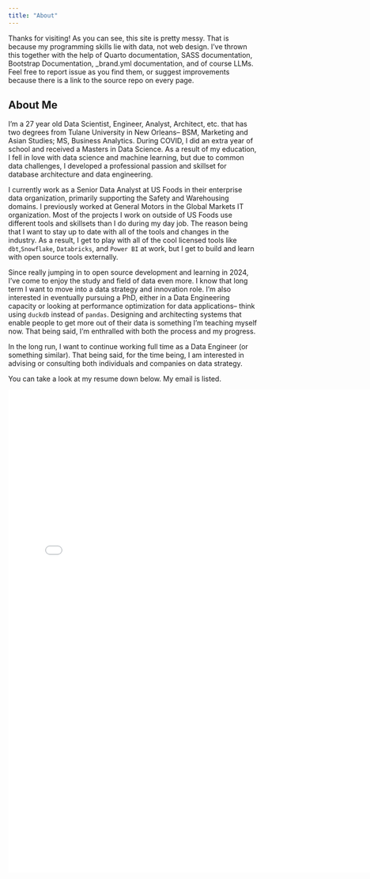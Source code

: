 ```yaml
---
title: "About"
---
```


Thanks for visiting! As you can see, this site is pretty messy. That is because my programming skills lie with data, not web design. I've thrown this together with the help of Quarto documentation, SASS documentation, Bootstrap Documentation, _brand.yml documentation, and of course LLMs. Feel free to report issue as you find them, or suggest improvements because there is a link to the source repo on every page.



## About Me
I'm a 27 year old Data Scientist, Engineer, Analyst, Architect, etc. that has two degrees from Tulane University in New Orleans-- BSM, Marketing and Asian Studies; MS, Business Analytics. During COVID, I did an extra year of school and received a Masters in Data Science. As a result of my education, I fell in love with data science and machine learning, but due to common data challenges, I developed a professional passion and skillset for database architecture and data engineering.

I currently work as a Senior Data Analyst at US Foods in their enterprise data organization, primarily supporting the Safety and Warehousing domains. I previously worked at General Motors in the Global Markets IT organization. Most of the projects I work on outside of US Foods use different tools and skillsets than I do during my day job. The reason being that I want to stay up to date with all of the tools and changes in the industry. As a result, I get to play with all of the cool licensed tools like `dbt`,`Snowflake`, `Databricks`, and `Power BI` at work, but I get to build and learn with open source tools externally. 

Since really jumping in to open source development and learning in 2024, I've come to enjoy the study and field of data even more. I know that long term I want to move into a data strategy and innovation role. I'm also interested in eventually pursuing a PhD, either in a Data Engineering capacity or looking at performance optimization for data applications-- think using `duckdb` instead of `pandas`. Designing and architecting systems that enable people to get more out of their data is something I'm teaching myself now. That being said, I'm enthralled with both the process and my progress. 

In the long run, I want to continue working full time as a Data Engineer (or something similar). That being said, for the time being, I am interested in advising or consulting both individuals and companies on data strategy. 

You can take a look at my resume down below. My email is listed.

![](images/Chris_Kornaros_Resume.pdf){fig-align="center" width=750 height=975}

